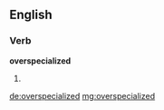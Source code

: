 ==English==

===Verb===
'''overspecialized'''

# {{past of|overspecialize}}

[[de:overspecialized]]
[[mg:overspecialized]]